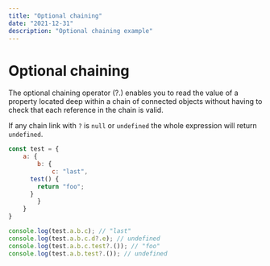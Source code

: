 ```yaml
---
title: "Optional chaining"
date: "2021-12-31"
description: "Optional chaining example"
---
```


# Optional chaining

<VersionTag version="es11" />

The optional chaining operator (?.) enables you to read the value of a property located deep within a chain of connected objects without having to check that each reference in the chain is valid.

If any chain link with `?` is `null` or `undefined` the whole expression will return `undefined`.

```js
const test = {
	a: {
		b: {
			c: "last",
      test() {
        return "foo";
      }
		}
	}
}

console.log(test.a.b.c); // "last"
console.log(test.a.b.c.d?.e); // undefined
console.log(test.a.b.c.test?.()); // "foo"
console.log(test.a.b.test?.()); // undefined
```
